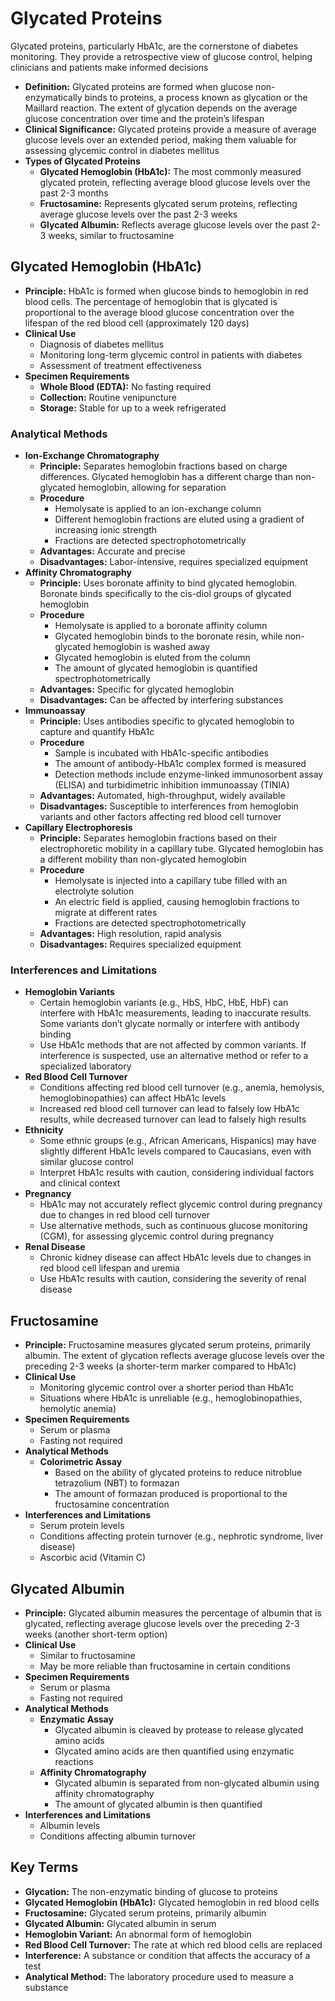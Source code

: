 # Glycated Proteins {-}

Glycated proteins, particularly HbA1c, are the cornerstone of diabetes monitoring. They provide a retrospective view of glucose control, helping clinicians and patients make informed decisions

*   **Definition:** Glycated proteins are formed when glucose non-enzymatically binds to proteins, a process known as glycation or the Maillard reaction. The extent of glycation depends on the average glucose concentration over time and the protein's lifespan
*   **Clinical Significance:** Glycated proteins provide a measure of average glucose levels over an extended period, making them valuable for assessing glycemic control in diabetes mellitus
*   **Types of Glycated Proteins**
    *   **Glycated Hemoglobin (HbA1c):** The most commonly measured glycated protein, reflecting average blood glucose levels over the past 2-3 months
    *   **Fructosamine:** Represents glycated serum proteins, reflecting average glucose levels over the past 2-3 weeks
    *   **Glycated Albumin:** Reflects average glucose levels over the past 2-3 weeks, similar to fructosamine

## **Glycated Hemoglobin (HbA1c)** {-}

*   **Principle:** HbA1c is formed when glucose binds to hemoglobin in red blood cells. The percentage of hemoglobin that is glycated is proportional to the average blood glucose concentration over the lifespan of the red blood cell (approximately 120 days)
*   **Clinical Use**
    *   Diagnosis of diabetes mellitus
    *   Monitoring long-term glycemic control in patients with diabetes
    *   Assessment of treatment effectiveness
*   **Specimen Requirements**
    *   **Whole Blood (EDTA):** No fasting required
    *   **Collection:** Routine venipuncture
    *   **Storage:** Stable for up to a week refrigerated

### **Analytical Methods** {-}

*   **Ion-Exchange Chromatography**
    *   **Principle:** Separates hemoglobin fractions based on charge differences. Glycated hemoglobin has a different charge than non-glycated hemoglobin, allowing for separation
    *   **Procedure**
        *   Hemolysate is applied to an ion-exchange column
        *   Different hemoglobin fractions are eluted using a gradient of increasing ionic strength
        *   Fractions are detected spectrophotometrically
    *   **Advantages:** Accurate and precise
    *   **Disadvantages:** Labor-intensive, requires specialized equipment
*   **Affinity Chromatography**
    *   **Principle:** Uses boronate affinity to bind glycated hemoglobin. Boronate binds specifically to the cis-diol groups of glycated hemoglobin
    *   **Procedure**
        *   Hemolysate is applied to a boronate affinity column
        *   Glycated hemoglobin binds to the boronate resin, while non-glycated hemoglobin is washed away
        *   Glycated hemoglobin is eluted from the column
        *   The amount of glycated hemoglobin is quantified spectrophotometrically
    *   **Advantages:** Specific for glycated hemoglobin
    *   **Disadvantages:** Can be affected by interfering substances
*   **Immunoassay**
    *   **Principle:** Uses antibodies specific to glycated hemoglobin to capture and quantify HbA1c
    *   **Procedure**
        *   Sample is incubated with HbA1c-specific antibodies
        *   The amount of antibody-HbA1c complex formed is measured
        *   Detection methods include enzyme-linked immunosorbent assay (ELISA) and turbidimetric inhibition immunoassay (TINIA)
    *   **Advantages:** Automated, high-throughput, widely available
    *   **Disadvantages:** Susceptible to interferences from hemoglobin variants and other factors affecting red blood cell turnover
*   **Capillary Electrophoresis**
    *   **Principle:** Separates hemoglobin fractions based on their electrophoretic mobility in a capillary tube. Glycated hemoglobin has a different mobility than non-glycated hemoglobin
    *   **Procedure**
        *   Hemolysate is injected into a capillary tube filled with an electrolyte solution
        *   An electric field is applied, causing hemoglobin fractions to migrate at different rates
        *   Fractions are detected spectrophotometrically
    *   **Advantages:** High resolution, rapid analysis
    *   **Disadvantages:** Requires specialized equipment

### **Interferences and Limitations** {-}

*   **Hemoglobin Variants**
    *   Certain hemoglobin variants (e.g., HbS, HbC, HbE, HbF) can interfere with HbA1c measurements, leading to inaccurate results. Some variants don't glycate normally or interfere with antibody binding
    *   Use HbA1c methods that are not affected by common variants. If interference is suspected, use an alternative method or refer to a specialized laboratory
*   **Red Blood Cell Turnover**
    *   Conditions affecting red blood cell turnover (e.g., anemia, hemolysis, hemoglobinopathies) can affect HbA1c levels
    *   Increased red blood cell turnover can lead to falsely low HbA1c results, while decreased turnover can lead to falsely high results
*   **Ethnicity**
    *   Some ethnic groups (e.g., African Americans, Hispanics) may have slightly different HbA1c levels compared to Caucasians, even with similar glucose control
    *   Interpret HbA1c results with caution, considering individual factors and clinical context
*   **Pregnancy**
    *   HbA1c may not accurately reflect glycemic control during pregnancy due to changes in red blood cell turnover
    *   Use alternative methods, such as continuous glucose monitoring (CGM), for assessing glycemic control during pregnancy
*   **Renal Disease**
    *   Chronic kidney disease can affect HbA1c levels due to changes in red blood cell lifespan and uremia
    *   Use HbA1c results with caution, considering the severity of renal disease

## **Fructosamine** {-}

*   **Principle:** Fructosamine measures glycated serum proteins, primarily albumin. The extent of glycation reflects average glucose levels over the preceding 2-3 weeks (a shorter-term marker compared to HbA1c)
*   **Clinical Use**
    *   Monitoring glycemic control over a shorter period than HbA1c
    *   Situations where HbA1c is unreliable (e.g., hemoglobinopathies, hemolytic anemia)
*   **Specimen Requirements**
    *   Serum or plasma
    *   Fasting not required
*   **Analytical Methods**
    *   **Colorimetric Assay**
        *   Based on the ability of glycated proteins to reduce nitroblue tetrazolium (NBT) to formazan
        *   The amount of formazan produced is proportional to the fructosamine concentration
*   **Interferences and Limitations**
    *   Serum protein levels
    *   Conditions affecting protein turnover (e.g., nephrotic syndrome, liver disease)
    *   Ascorbic acid (Vitamin C)

## **Glycated Albumin** {-}

*   **Principle:** Glycated albumin measures the percentage of albumin that is glycated, reflecting average glucose levels over the preceding 2-3 weeks (another short-term option)
*   **Clinical Use**
    *   Similar to fructosamine
    *   May be more reliable than fructosamine in certain conditions
*   **Specimen Requirements**
    *   Serum or plasma
    *   Fasting not required
*   **Analytical Methods**
    *   **Enzymatic Assay**
        *   Glycated albumin is cleaved by protease to release glycated amino acids
        *   Glycated amino acids are then quantified using enzymatic reactions
    *   **Affinity Chromatography**
        *   Glycated albumin is separated from non-glycated albumin using affinity chromatography
        *   The amount of glycated albumin is then quantified
*   **Interferences and Limitations**
    *   Albumin levels
    *   Conditions affecting albumin turnover

## **Key Terms** {-}

*   **Glycation:** The non-enzymatic binding of glucose to proteins
*   **Glycated Hemoglobin (HbA1c):** Glycated hemoglobin in red blood cells
*   **Fructosamine:** Glycated serum proteins, primarily albumin
*   **Glycated Albumin:** Glycated albumin in serum
*   **Hemoglobin Variant:** An abnormal form of hemoglobin
*   **Red Blood Cell Turnover:** The rate at which red blood cells are replaced
*   **Interference:** A substance or condition that affects the accuracy of a test
*   **Analytical Method:** The laboratory procedure used to measure a substance
